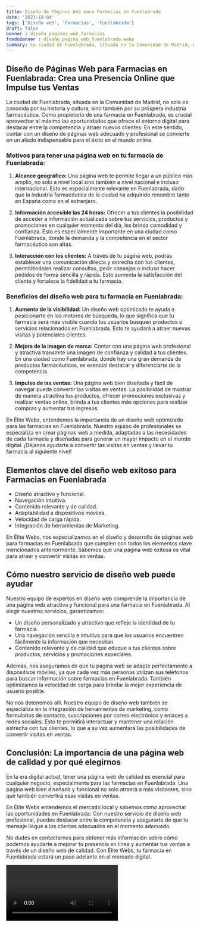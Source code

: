 ```yaml
---
title: Diseño de Páginas Web para Farmacias en Fuenlabrada
date: '2023-10-04'
tags: ['Diseño web', 'Farmacias', 'Fuenlabrada']
draft: false
banner : diseño_paginas_web_farmacias
fondoBanner : diseño_pagina_web_fuenlabrada.webp
summary: La ciudad de Fuenlabrada, situada en la Comunidad de Madrid, no solo es conocida por su historia y cultura, sino también por su próspera industria farmacéutica. Como propietario de una farmacia en Fuenlabrada, es crucial aprovechar al máximo las oportunidades que ofrece el entorno digital para destacar entre la competencia y atraer nuevos clientes. En este sentido, contar con un diseño de páginas web adecuado y profesional se convierte en un aliado indispensable para el éxito en el mundo online.
---
```


## Diseño de Páginas Web para Farmacias en Fuenlabrada: Crea una Presencia Online que Impulse tus Ventas

La ciudad de Fuenlabrada, situada en la Comunidad de Madrid, no solo es conocida por su historia y cultura, sino también por su próspera industria farmacéutica. Como propietario de una farmacia en Fuenlabrada, es crucial aprovechar al máximo las oportunidades que ofrece el entorno digital para destacar entre la competencia y atraer nuevos clientes. En este sentido, contar con un diseño de páginas web adecuado y profesional se convierte en un aliado indispensable para el éxito en el mundo online.

### Motivos para tener una página web en tu farmacia de Fuenlabrada:

1. **Alcance geográfico:** Una página web te permite llegar a un público más amplio, no solo a nivel local sino también a nivel nacional e incluso internacional. Esto es especialmente relevante en Fuenlabrada, dado que la industria farmacéutica de la ciudad ha adquirido renombre tanto en España como en el extranjero.

2. **Información accesible las 24 horas:** Ofrecer a tus clientes la posibilidad de acceder a información actualizada sobre tus servicios, productos y promociones en cualquier momento del día, les brinda comodidad y confianza. Esto es especialmente importante en una ciudad como Fuenlabrada, donde la demanda y la competencia en el sector farmacéutico son altas.

3. **Interacción con los clientes:** A través de tu página web, podrás establecer una comunicación directa y estrecha con tus clientes, permitiéndoles realizar consultas, pedir consejos o incluso hacer pedidos de forma sencilla y rápida. Esto aumenta la satisfacción del cliente y fortalece la fidelidad a tu farmacia.

### Beneficios del diseño web para tu farmacia en Fuenlabrada:

1. **Aumento de la visibilidad:** Un diseño web optimizado te ayuda a posicionarte en los motores de búsqueda, lo que significa que tu farmacia será más visible cuando los usuarios busquen productos o servicios relacionados en Fuenlabrada. Esto te ayudará a atraer nuevas visitas y potenciales clientes.

2. **Mejora de la imagen de marca:** Contar con una página web profesional y atractiva transmite una imagen de confianza y calidad a tus clientes. En una ciudad como Fuenlabrada, donde hay una gran demanda de productos farmacéuticos, es esencial destacar y diferenciarte de la competencia.

3. **Impulso de las ventas:** Una página web bien diseñada y fácil de navegar puede convertir las visitas en ventas. La posibilidad de mostrar de manera atractiva tus productos, ofrecer promociones exclusivas y realizar ventas online, brinda a tus clientes más opciones para realizar compras y aumentar tus ingresos.

En Élite Webs, entendemos la importancia de un diseño web optimizado para las farmacias en Fuenlabrada. Nuestro equipo de profesionales se especializa en crear páginas web a medida, adaptadas a las necesidades de cada farmacia y diseñadas para generar un mayor impacto en el mundo digital. ¡Déjanos ayudarte a convertir las visitas en ventas y llevar tu farmacia al siguiente nivel!

<GifSeo />

<Cta />

## Elementos clave del diseño web exitoso para Farmacias en Fuenlabrada

- Diseño atractivo y funcional.
- Navegación intuitiva.
- Contenido relevante y de calidad.
- Adaptabilidad a dispositivos móviles.
- Velocidad de carga rápida.
- Integración de herramientas de Marketing.

En Élite Webs, nos especializamos en el diseño y desarrollo de páginas web para farmacias en Fuenlabrada que cumplen con todos los elementos clave mencionados anteriormente. Sabemos que una página web exitosa es vital para atraer y convertir visitas en ventas. 

## Cómo nuestro servicio de diseño web puede ayudar

Nuestro equipo de expertos en diseño web comprende la importancia de una página web atractiva y funcional para una farmacia en Fuenlabrada. Al elegir nuestros servicios, garantizamos:

- Un diseño personalizado y atractivo que refleje la identidad de tu farmacia.
- Una navegación sencilla e intuitiva para que los usuarios encuentren fácilmente la información que necesitan.
- Contenido relevante y de calidad que eduque a tus clientes sobre productos, servicios y promociones especiales.

Además, nos aseguramos de que tu página web se adapte perfectamente a dispositivos móviles, ya que cada vez más personas utilizan sus teléfonos para buscar información sobre farmacias en Fuenlabrada. También optimizamos la velocidad de carga para brindar la mejor experiencia de usuario posible.

No nos detenemos allí. Nuestro equipo de diseño web también se especializa en la integración de herramientas de marketing, como formularios de contacto, suscripciones por correo electrónico y enlaces a redes sociales. Esto te permitirá interactuar y mantener una relación estrecha con tus clientes, lo que a su vez aumentará las posibilidades de convertir visitas en ventas.

## Conclusión: La importancia de una página web de calidad y por qué elegirnos

En la era digital actual, tener una página web de calidad es esencial para cualquier negocio, especialmente para las farmacias en Fuenlabrada. Una página web bien diseñada y funcional no solo atraerá a más visitantes, sino que también convertirá esas visitas en ventas.

En Élite Webs entendemos el mercado local y sabemos cómo aprovechar las oportunidades en Fuenlabrada. Con nuestro servicio de diseño web profesional, puedes destacar entre la competencia y asegurarte de que tu mensaje llegue a los clientes adecuados en el momento adecuado.

No dudes en contactarnos para obtener más información sobre cómo podemos ayudarte a mejorar tu presencia en línea y aumentar tus ventas a través de un diseño web de calidad. Con Élite Webs, tu farmacia en Fuenlabrada estará un paso adelante en el mercado digital.

<Video />

<CtaBot job='Farmacias' city='Fuenlabrada'/>

<Gmaps query='Fuenlabrada+españa+maps' />